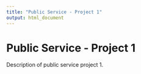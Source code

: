 ```yaml
---
title: "Public Service - Project 1"
output: html_document
---
```


# Public Service - Project 1

Description of public service project 1.
